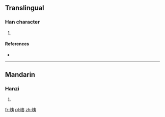 ==Translingual==

===Han character===
{{Han char|rn=46|rad=山|as=06|sn=9|four=2573<sub>2</sub>|canj=山大弓 (UKN)}}

# {{defn|Han|sort=山06}}

====References====
* {{Han ref|kx=0310.280|dkj=08040|dj=0610.200|hdz=10770.050|uh=5CD3|ud=23763|bh=CEA7|bd=52903}}

----

==Mandarin==

===Hanzi===
{{cmn-hanzi|pin=[[huán]] ([[huan2]]), [[yí]] ([[yi2]])|wg=huan<sup>2</sup>, i<sup>2</sup>}}

# {{defn|lang=cmn|sort=山06}}

[[fr:峓]]
[[pl:峓]]
[[zh:峓]]